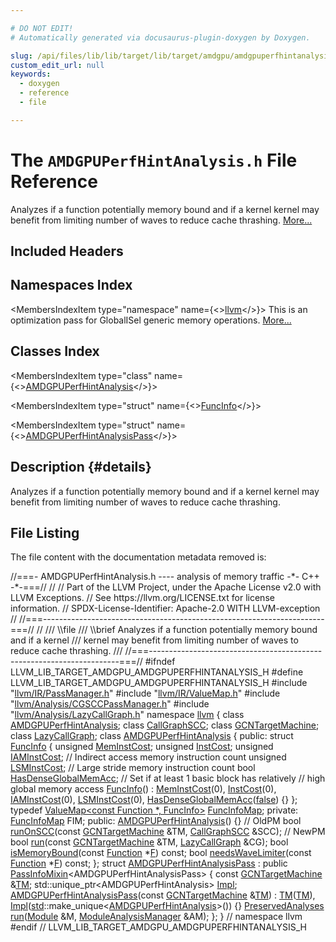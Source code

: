 ```yaml
---

# DO NOT EDIT!
# Automatically generated via docusaurus-plugin-doxygen by Doxygen.

slug: /api/files/lib/lib/target/lib/target/amdgpu/amdgpuperfhintanalysis-h
custom_edit_url: null
keywords:
  - doxygen
  - reference
  - file

---
```





# The `AMDGPUPerfHintAnalysis.h` File Reference

<DoxygenPage pluginConfig={pluginConfig}>

Analyzes if a function potentially memory bound and if a kernel kernel may benefit from limiting number of waves to reduce cache thrashing. <a href="#details">More...</a>

## Included Headers

<IncludesList>
<IncludesListItem
  filePath="llvm/IR/PassManager.h"
  permalink="/docs/api/files/include/include/llvm/include/llvm/ir/passmanager-h"
  isLocal="true" />
<IncludesListItem
  filePath="llvm/IR/ValueMap.h"
  permalink="/docs/api/files/include/include/llvm/include/llvm/ir/valuemap-h"
  isLocal="true" />
<IncludesListItem
  filePath="llvm/Analysis/CGSCCPassManager.h"
  permalink="/docs/api/files/include/include/llvm/include/llvm/analysis/cgsccpassmanager-h"
  isLocal="true" />
<IncludesListItem
  filePath="llvm/Analysis/LazyCallGraph.h"
  permalink="/docs/api/files/include/include/llvm/include/llvm/analysis/lazycallgraph-h"
  isLocal="true" />
</IncludesList>

## Namespaces Index

<MembersIndex>

<MembersIndexItem
  type="namespace"
  name={<><a href="/docs/api/namespaces/llvm">llvm</a></>}>
This is an optimization pass for GlobalISel generic memory operations. <a href="/docs/api/namespaces/llvm/#details">More...</a>
</MembersIndexItem>

</MembersIndex>

## Classes Index

<MembersIndex>

<MembersIndexItem
  type="class"
  name={<><a href="/docs/api/classes/llvm/amdgpuperfhintanalysis">AMDGPUPerfHintAnalysis</a></>}>
</MembersIndexItem>

<MembersIndexItem
  type="struct"
  name={<><a href="/docs/api/structs/llvm/amdgpuperfhintanalysis/funcinfo">FuncInfo</a></>}>
</MembersIndexItem>

<MembersIndexItem
  type="struct"
  name={<><a href="/docs/api/structs/llvm/amdgpuperfhintanalysispass">AMDGPUPerfHintAnalysisPass</a></>}>
</MembersIndexItem>

</MembersIndex>

## Description {#details}

Analyzes if a function potentially memory bound and if a kernel kernel may benefit from limiting number of waves to reduce cache thrashing.

## File Listing

The file content with the documentation metadata removed is:

<ProgramListing>

<Link id="l00001" /><CodeLine lineNumber="1"><span class="doxyHighlightComment">//===- AMDGPUPerfHintAnalysis.h ---- analysis of memory traffic -&#42;- C++ -&#42;-===//</span></CodeLine>
<Link id="l00002" /><CodeLine lineNumber="2"><span class="doxyHighlightComment">//</span></CodeLine>
<Link id="l00003" /><CodeLine lineNumber="3"><span class="doxyHighlightComment">// Part of the LLVM Project, under the Apache License v2.0 with LLVM Exceptions.</span></CodeLine>
<Link id="l00004" /><CodeLine lineNumber="4"><span class="doxyHighlightComment">// See https://llvm.org/LICENSE.txt for license information.</span></CodeLine>
<Link id="l00005" /><CodeLine lineNumber="5"><span class="doxyHighlightComment">// SPDX-License-Identifier: Apache-2.0 WITH LLVM-exception</span></CodeLine>
<Link id="l00006" /><CodeLine lineNumber="6"><span class="doxyHighlightComment">//</span></CodeLine>
<Link id="l00007" /><CodeLine lineNumber="7"><span class="doxyHighlightComment">//===----------------------------------------------------------------------===//</span></CodeLine>
<Link id="l00008" /><CodeLine lineNumber="8"><span class="doxyHighlightComment">//</span></CodeLine>
<Link id="l00009" /><CodeLine lineNumber="9"><span class="doxyHighlightComment">/// \\file</span></CodeLine>
<Link id="l00010" /><CodeLine lineNumber="10"><span class="doxyHighlightComment">/// \\brief Analyzes if a function potentially memory bound and if a kernel</span></CodeLine>
<Link id="l00011" /><CodeLine lineNumber="11"><span class="doxyHighlightComment">/// kernel may benefit from limiting number of waves to reduce cache thrashing.</span></CodeLine>
<Link id="l00012" /><CodeLine lineNumber="12"><span class="doxyHighlightComment">///</span></CodeLine>
<Link id="l00013" /><CodeLine lineNumber="13"><span class="doxyHighlightComment">//===----------------------------------------------------------------------===//</span></CodeLine>
<Link id="l00014" /><CodeLine lineNumber="14"></CodeLine>
<Link id="l00015" /><CodeLine lineNumber="15"><span class="doxyHighlightPreprocessor">#ifndef LLVM&#95;LIB&#95;TARGET&#95;AMDGPU&#95;AMDGPUPERFHINTANALYSIS&#95;H</span></CodeLine>
<Link id="l00016" /><CodeLine lineNumber="16"><span class="doxyHighlightPreprocessor">#define LLVM&#95;LIB&#95;TARGET&#95;AMDGPU&#95;AMDGPUPERFHINTANALYSIS&#95;H</span></CodeLine>
<Link id="l00017" /><CodeLine lineNumber="17"></CodeLine>
<Link id="l00018" /><CodeLine lineNumber="18"><span class="doxyHighlightPreprocessor">#include &quot;<a href="/docs/api/files/include/include/llvm/include/llvm/ir/passmanager-h">llvm/IR/PassManager.h</a>&quot;</span></CodeLine>
<Link id="l00019" /><CodeLine lineNumber="19"><span class="doxyHighlightPreprocessor">#include &quot;<a href="/docs/api/files/include/include/llvm/include/llvm/ir/valuemap-h">llvm/IR/ValueMap.h</a>&quot;</span></CodeLine>
<Link id="l00020" /><CodeLine lineNumber="20"></CodeLine>
<Link id="l00021" /><CodeLine lineNumber="21"><span class="doxyHighlightPreprocessor">#include &quot;<a href="/docs/api/files/include/include/llvm/include/llvm/analysis/cgsccpassmanager-h">llvm/Analysis/CGSCCPassManager.h</a>&quot;</span></CodeLine>
<Link id="l00022" /><CodeLine lineNumber="22"><span class="doxyHighlightPreprocessor">#include &quot;<a href="/docs/api/files/include/include/llvm/include/llvm/analysis/lazycallgraph-h">llvm/Analysis/LazyCallGraph.h</a>&quot;</span></CodeLine>
<Link id="l00023" /><CodeLine lineNumber="23"></CodeLine>
<Link id="l00024" /><CodeLine lineNumber="24"><span class="doxyHighlightKeyword">namespace </span><span class="doxyHighlight"><a href="/docs/api/namespaces/llvm">llvm</a> &#123;</span></CodeLine>
<Link id="l00025" /><CodeLine lineNumber="25"></CodeLine>
<Link id="l00026" /><CodeLine lineNumber="26"><span class="doxyHighlightKeyword">class </span><span class="doxyHighlight"><a href="/docs/api/classes/llvm/amdgpuperfhintanalysis">AMDGPUPerfHintAnalysis</a>;</span></CodeLine>
<Link id="l00027" /><CodeLine lineNumber="27"><span class="doxyHighlightKeyword">class </span><span class="doxyHighlight"><a href="/docs/api/classes/llvm/callgraphscc">CallGraphSCC</a>;</span></CodeLine>
<Link id="l00028" /><CodeLine lineNumber="28"><span class="doxyHighlightKeyword">class </span><span class="doxyHighlight"><a href="/docs/api/classes/llvm/gcntargetmachine">GCNTargetMachine</a>;</span></CodeLine>
<Link id="l00029" /><CodeLine lineNumber="29"><span class="doxyHighlightKeyword">class </span><span class="doxyHighlight"><a href="/docs/api/classes/llvm/lazycallgraph">LazyCallGraph</a>;</span></CodeLine>
<Link id="l00030" /><CodeLine lineNumber="30"></CodeLine>
<Link id="l00031" /><CodeLine lineNumber="31" lineLink="/docs/api/classes/llvm/amdgpuperfhintanalysis"><span class="doxyHighlightKeyword">class </span><span class="doxyHighlight"><a href="/docs/api/classes/llvm/amdgpuperfhintanalysis/#a391e929d5386f8e266cda65d2e885452">AMDGPUPerfHintAnalysis</a> &#123;</span></CodeLine>
<Link id="l00032" /><CodeLine lineNumber="32"><span class="doxyHighlightKeyword">public</span><span class="doxyHighlight">:</span></CodeLine>
<Link id="l00033" /><CodeLine lineNumber="33" lineLink="/docs/api/structs/llvm/amdgpuperfhintanalysis/funcinfo"><span class="doxyHighlight">  </span><span class="doxyHighlightKeyword">struct </span><span class="doxyHighlight"><a href="/docs/api/structs/llvm/amdgpuperfhintanalysis/funcinfo/#a3d0c18959a9c2a313f4aa996095a1a92">FuncInfo</a> &#123;</span></CodeLine>
<Link id="l00034" /><CodeLine lineNumber="34" lineLink="/docs/api/structs/llvm/amdgpuperfhintanalysis/funcinfo/#ab42f5b19abf6fd8214c91e251798559e"><span class="doxyHighlight">    </span><span class="doxyHighlightKeywordType">unsigned</span><span class="doxyHighlight"> <a href="/docs/api/structs/llvm/amdgpuperfhintanalysis/funcinfo/#ab42f5b19abf6fd8214c91e251798559e">MemInstCost</a>;</span></CodeLine>
<Link id="l00035" /><CodeLine lineNumber="35" lineLink="/docs/api/structs/llvm/amdgpuperfhintanalysis/funcinfo/#a658f339c8ebb9ec646061acb943b404c"><span class="doxyHighlight">    </span><span class="doxyHighlightKeywordType">unsigned</span><span class="doxyHighlight"> <a href="/docs/api/structs/llvm/amdgpuperfhintanalysis/funcinfo/#a658f339c8ebb9ec646061acb943b404c">InstCost</a>;</span></CodeLine>
<Link id="l00036" /><CodeLine lineNumber="36" lineLink="/docs/api/structs/llvm/amdgpuperfhintanalysis/funcinfo/#a8f245e56e1c426393eb0cd14f7a0420c"><span class="doxyHighlight">    </span><span class="doxyHighlightKeywordType">unsigned</span><span class="doxyHighlight"> <a href="/docs/api/structs/llvm/amdgpuperfhintanalysis/funcinfo/#a8f245e56e1c426393eb0cd14f7a0420c">IAMInstCost</a>;      </span><span class="doxyHighlightComment">// Indirect access memory instruction count</span></CodeLine>
<Link id="l00037" /><CodeLine lineNumber="37" lineLink="/docs/api/structs/llvm/amdgpuperfhintanalysis/funcinfo/#a001ea09aca494765b58a20036091184d"><span class="doxyHighlight">    </span><span class="doxyHighlightKeywordType">unsigned</span><span class="doxyHighlight"> <a href="/docs/api/structs/llvm/amdgpuperfhintanalysis/funcinfo/#a001ea09aca494765b58a20036091184d">LSMInstCost</a>;      </span><span class="doxyHighlightComment">// Large stride memory instruction count</span></CodeLine>
<Link id="l00038" /><CodeLine lineNumber="38" lineLink="/docs/api/structs/llvm/amdgpuperfhintanalysis/funcinfo/#aaf05fbcfc2496a4701bf9cb0cebf234d"><span class="doxyHighlight">    </span><span class="doxyHighlightKeywordType">bool</span><span class="doxyHighlight"> <a href="/docs/api/structs/llvm/amdgpuperfhintanalysis/funcinfo/#aaf05fbcfc2496a4701bf9cb0cebf234d">HasDenseGlobalMemAcc</a>; </span><span class="doxyHighlightComment">// Set if at least 1 basic block has relatively</span></CodeLine>
<Link id="l00039" /><CodeLine lineNumber="39"><span class="doxyHighlight">                               </span><span class="doxyHighlightComment">// high global memory access</span></CodeLine>
<Link id="l00040" /><CodeLine lineNumber="40" lineLink="/docs/api/structs/llvm/amdgpuperfhintanalysis/funcinfo/#a3d0c18959a9c2a313f4aa996095a1a92"><span class="doxyHighlight">    <a href="/docs/api/structs/llvm/amdgpuperfhintanalysis/funcinfo/#a3d0c18959a9c2a313f4aa996095a1a92">FuncInfo</a>()</span></CodeLine>
<Link id="l00041" /><CodeLine lineNumber="41"><span class="doxyHighlight">        : <a href="/docs/api/structs/llvm/amdgpuperfhintanalysis/funcinfo/#ab42f5b19abf6fd8214c91e251798559e">MemInstCost</a>(0), <a href="/docs/api/structs/llvm/amdgpuperfhintanalysis/funcinfo/#a658f339c8ebb9ec646061acb943b404c">InstCost</a>(0), <a href="/docs/api/structs/llvm/amdgpuperfhintanalysis/funcinfo/#a8f245e56e1c426393eb0cd14f7a0420c">IAMInstCost</a>(0), <a href="/docs/api/structs/llvm/amdgpuperfhintanalysis/funcinfo/#a001ea09aca494765b58a20036091184d">LSMInstCost</a>(0),</span></CodeLine>
<Link id="l00042" /><CodeLine lineNumber="42"><span class="doxyHighlight">          <a href="/docs/api/structs/llvm/amdgpuperfhintanalysis/funcinfo/#aaf05fbcfc2496a4701bf9cb0cebf234d">HasDenseGlobalMemAcc</a>(<a href="/docs/api/namespaces/false">false</a>) &#123;&#125;</span></CodeLine>
<Link id="l00043" /><CodeLine lineNumber="43"><span class="doxyHighlight">  &#125;;</span></CodeLine>
<Link id="l00044" /><CodeLine lineNumber="44"></CodeLine>
<Link id="l00045" /><CodeLine lineNumber="45" lineLink="/docs/api/classes/llvm/amdgpuperfhintanalysis/#ad90d77ce13625e0b9d79f063a198efdc"><span class="doxyHighlight">  </span><span class="doxyHighlightKeyword">typedef</span><span class="doxyHighlight"> <a href="/docs/api/classes/llvm/valuemap">ValueMap&lt;const Function &#42;, FuncInfo&gt;</a> <a href="/docs/api/classes/llvm/amdgpuperfhintanalysis/#ad90d77ce13625e0b9d79f063a198efdc">FuncInfoMap</a>;</span></CodeLine>
<Link id="l00046" /><CodeLine lineNumber="46"></CodeLine>
<Link id="l00047" /><CodeLine lineNumber="47"><span class="doxyHighlightKeyword">private</span><span class="doxyHighlight">:</span></CodeLine>
<Link id="l00048" /><CodeLine lineNumber="48"><span class="doxyHighlight">  <a href="/docs/api/classes/llvm/amdgpuperfhintanalysis/#ad90d77ce13625e0b9d79f063a198efdc">FuncInfoMap</a> FIM;</span></CodeLine>
<Link id="l00049" /><CodeLine lineNumber="49"></CodeLine>
<Link id="l00050" /><CodeLine lineNumber="50"><span class="doxyHighlightKeyword">public</span><span class="doxyHighlight">:</span></CodeLine>
<Link id="l00051" /><CodeLine lineNumber="51" lineLink="/docs/api/classes/llvm/amdgpuperfhintanalysis/#a391e929d5386f8e266cda65d2e885452"><span class="doxyHighlight">  <a href="/docs/api/classes/llvm/amdgpuperfhintanalysis/#a391e929d5386f8e266cda65d2e885452">AMDGPUPerfHintAnalysis</a>() &#123;&#125;</span></CodeLine>
<Link id="l00052" /><CodeLine lineNumber="52"></CodeLine>
<Link id="l00053" /><CodeLine lineNumber="53"><span class="doxyHighlight">  </span><span class="doxyHighlightComment">// OldPM</span></CodeLine>
<Link id="l00054" /><CodeLine lineNumber="54"><span class="doxyHighlight">  </span><span class="doxyHighlightKeywordType">bool</span><span class="doxyHighlight"> <a href="/docs/api/classes/llvm/amdgpuperfhintanalysis/#ac46e131f9a586067d7f6610a5f94bab4">runOnSCC</a>(</span><span class="doxyHighlightKeyword">const</span><span class="doxyHighlight"> <a href="/docs/api/classes/llvm/gcntargetmachine">GCNTargetMachine</a> &amp;TM, <a href="/docs/api/classes/llvm/callgraphscc">CallGraphSCC</a> &amp;SCC);</span></CodeLine>
<Link id="l00055" /><CodeLine lineNumber="55"></CodeLine>
<Link id="l00056" /><CodeLine lineNumber="56"><span class="doxyHighlight">  </span><span class="doxyHighlightComment">// NewPM</span></CodeLine>
<Link id="l00057" /><CodeLine lineNumber="57"><span class="doxyHighlight">  </span><span class="doxyHighlightKeywordType">bool</span><span class="doxyHighlight"> <a href="/docs/api/classes/llvm/amdgpuperfhintanalysis/#ac18130b5f0f65e07855c5e06b2e415c4">run</a>(</span><span class="doxyHighlightKeyword">const</span><span class="doxyHighlight"> <a href="/docs/api/classes/llvm/gcntargetmachine">GCNTargetMachine</a> &amp;TM, <a href="/docs/api/classes/llvm/lazycallgraph">LazyCallGraph</a> &amp;CG);</span></CodeLine>
<Link id="l00058" /><CodeLine lineNumber="58"></CodeLine>
<Link id="l00059" /><CodeLine lineNumber="59"><span class="doxyHighlight">  </span><span class="doxyHighlightKeywordType">bool</span><span class="doxyHighlight"> <a href="/docs/api/classes/llvm/amdgpuperfhintanalysis/#a3b0c8b0453290f398ceeb605e11ee797">isMemoryBound</a>(</span><span class="doxyHighlightKeyword">const</span><span class="doxyHighlight"> <a href="/docs/api/classes/llvm/function">Function</a> &#42;<a href="/docs/api/files/lib/lib/support/md5-cpp/#a96d73bbd7af15cb1fc38c3f4a3bd82e9">F</a>) </span><span class="doxyHighlightKeyword">const</span><span class="doxyHighlight">;</span></CodeLine>
<Link id="l00060" /><CodeLine lineNumber="60"></CodeLine>
<Link id="l00061" /><CodeLine lineNumber="61"><span class="doxyHighlight">  </span><span class="doxyHighlightKeywordType">bool</span><span class="doxyHighlight"> <a href="/docs/api/classes/llvm/amdgpuperfhintanalysis/#abd171dcae6f8346e781ff4940f39fe34">needsWaveLimiter</a>(</span><span class="doxyHighlightKeyword">const</span><span class="doxyHighlight"> <a href="/docs/api/classes/llvm/function">Function</a> &#42;<a href="/docs/api/files/lib/lib/support/md5-cpp/#a96d73bbd7af15cb1fc38c3f4a3bd82e9">F</a>) </span><span class="doxyHighlightKeyword">const</span><span class="doxyHighlight">;</span></CodeLine>
<Link id="l00062" /><CodeLine lineNumber="62"><span class="doxyHighlight">&#125;;</span></CodeLine>
<Link id="l00063" /><CodeLine lineNumber="63"></CodeLine>
<Link id="l00064" /><CodeLine lineNumber="64" lineLink="/docs/api/structs/llvm/amdgpuperfhintanalysispass"><span class="doxyHighlightKeyword">struct </span><span class="doxyHighlight"><a href="/docs/api/structs/llvm/amdgpuperfhintanalysispass/#a3a04462f8bcc0a39f85172ae861b8d69">AMDGPUPerfHintAnalysisPass</a></span></CodeLine>
<Link id="l00065" /><CodeLine lineNumber="65"><span class="doxyHighlight">    : </span><span class="doxyHighlightKeyword">public</span><span class="doxyHighlight"> <a href="/docs/api/structs/llvm/passinfomixin">PassInfoMixin</a>&lt;AMDGPUPerfHintAnalysisPass&gt; &#123;</span></CodeLine>
<Link id="l00066" /><CodeLine lineNumber="66" lineLink="/docs/api/structs/llvm/amdgpuperfhintanalysispass/#a7f116c7e9eafbbc5d6b4898ab6b06370"><span class="doxyHighlight">  </span><span class="doxyHighlightKeyword">const</span><span class="doxyHighlight"> <a href="/docs/api/classes/llvm/gcntargetmachine">GCNTargetMachine</a> &amp;<a href="/docs/api/structs/llvm/amdgpuperfhintanalysispass/#a7f116c7e9eafbbc5d6b4898ab6b06370">TM</a>;</span></CodeLine>
<Link id="l00067" /><CodeLine lineNumber="67" lineLink="/docs/api/structs/llvm/amdgpuperfhintanalysispass/#a3a43c37dc90717d6ee293fd475d16fe5"><span class="doxyHighlight">  std::unique&#95;ptr&lt;AMDGPUPerfHintAnalysis&gt; <a href="/docs/api/structs/llvm/amdgpuperfhintanalysispass/#a3a43c37dc90717d6ee293fd475d16fe5">Impl</a>;</span></CodeLine>
<Link id="l00068" /><CodeLine lineNumber="68"></CodeLine>
<Link id="l00069" /><CodeLine lineNumber="69" lineLink="/docs/api/structs/llvm/amdgpuperfhintanalysispass/#a3a04462f8bcc0a39f85172ae861b8d69"><span class="doxyHighlight">  <a href="/docs/api/structs/llvm/amdgpuperfhintanalysispass/#a3a04462f8bcc0a39f85172ae861b8d69">AMDGPUPerfHintAnalysisPass</a>(</span><span class="doxyHighlightKeyword">const</span><span class="doxyHighlight"> <a href="/docs/api/classes/llvm/gcntargetmachine">GCNTargetMachine</a> &amp;<a href="/docs/api/structs/llvm/amdgpuperfhintanalysispass/#a7f116c7e9eafbbc5d6b4898ab6b06370">TM</a>)</span></CodeLine>
<Link id="l00070" /><CodeLine lineNumber="70"><span class="doxyHighlight">      : <a href="/docs/api/structs/llvm/amdgpuperfhintanalysispass/#a7f116c7e9eafbbc5d6b4898ab6b06370">TM</a>(<a href="/docs/api/structs/llvm/amdgpuperfhintanalysispass/#a7f116c7e9eafbbc5d6b4898ab6b06370">TM</a>), <a href="/docs/api/structs/llvm/amdgpuperfhintanalysispass/#a3a43c37dc90717d6ee293fd475d16fe5">Impl</a>(<a href="/docs/api/namespaces/std">std</a>::make&#95;unique&lt;<a href="/docs/api/classes/llvm/amdgpuperfhintanalysis">AMDGPUPerfHintAnalysis</a>&gt;()) &#123;&#125;</span></CodeLine>
<Link id="l00071" /><CodeLine lineNumber="71"></CodeLine>
<Link id="l00072" /><CodeLine lineNumber="72"><span class="doxyHighlight">  <a href="/docs/api/classes/llvm/preservedanalyses">PreservedAnalyses</a> <a href="/docs/api/structs/llvm/amdgpuperfhintanalysispass/#abd3d261eb47ebf4c6d8fe9b40a90e726">run</a>(<a href="/docs/api/classes/llvm/module">Module</a> &amp;M, <a href="/docs/api/namespaces/llvm/#af9c9208365fd9ce11392b4d79485e259">ModuleAnalysisManager</a> &amp;AM);</span></CodeLine>
<Link id="l00073" /><CodeLine lineNumber="73"><span class="doxyHighlight">&#125;;</span></CodeLine>
<Link id="l00074" /><CodeLine lineNumber="74"></CodeLine>
<Link id="l00075" /><CodeLine lineNumber="75"><span class="doxyHighlight">&#125; </span><span class="doxyHighlightComment">// namespace llvm</span></CodeLine>
<Link id="l00076" /><CodeLine lineNumber="76"><span class="doxyHighlightPreprocessor">#endif </span><span class="doxyHighlightComment">// LLVM&#95;LIB&#95;TARGET&#95;AMDGPU&#95;AMDGPUPERFHINTANALYSIS&#95;H</span></CodeLine>

</ProgramListing>


</DoxygenPage>
